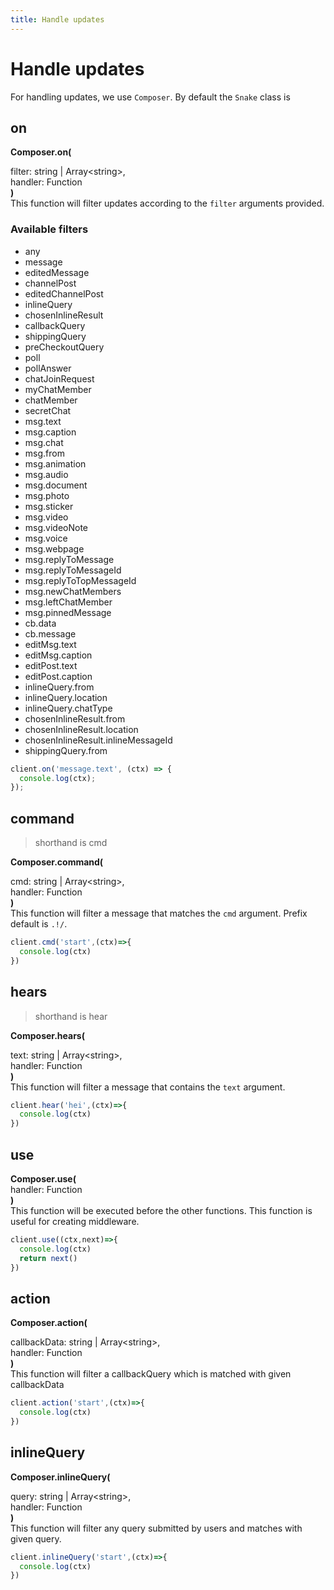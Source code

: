 ```yaml
---
title: Handle updates
---
```


# Handle updates

For handling updates, we use `Composer`. By default the `Snake` class is

## on

**Composer.on(**

<span className="ml-4">filter: <span className="text-green-600 dark:text-green-300">string</span> | <span className="text-yellow-600 dark:text-yellow-300">Array\<<span className="text-green-600 dark:text-green-300">string</span>\></span>,</span>   
<span className="ml-4">handler: <span className="text-purple-600 dark:text-purple-300">Function</span></span>   
**)**  
This function will filter updates according to the `filter` arguments provided.
### Available filters

- any
- message
- editedMessage
- channelPost
- editedChannelPost
- inlineQuery
- chosenInlineResult
- callbackQuery
- shippingQuery
- preCheckoutQuery
- poll
- pollAnswer
- chatJoinRequest
- myChatMember
- chatMember
- secretChat
- msg.text
- msg.caption
- msg.chat
- msg.from
- msg.animation
- msg.audio
- msg.document
- msg.photo
- msg.sticker
- msg.video
- msg.videoNote
- msg.voice
- msg.webpage
- msg.replyToMessage
- msg.replyToMessageId
- msg.replyToTopMessageId
- msg.newChatMembers
- msg.leftChatMember
- msg.pinnedMessage
- cb.data
- cb.message
- editMsg.text
- editMsg.caption
- editPost.text
- editPost.caption
- inlineQuery.from
- inlineQuery.location
- inlineQuery.chatType
- chosenInlineResult.from
- chosenInlineResult.location
- chosenInlineResult.inlineMessageId
- shippingQuery.from

```js
client.on('message.text', (ctx) => {
  console.log(ctx);
});
```

## command

> shorthand is cmd

**Composer.command(**

<span className="ml-4">cmd: <span className="text-green-600 dark:text-green-300">string</span> | <span className="text-yellow-600 dark:text-yellow-300">Array\<<span className="text-green-600 dark:text-green-300">string</span>\></span>,</span>   
<span className="ml-4">handler: <span className="text-purple-600 dark:text-purple-300">Function</span></span>   
**)**  
This function will filter a message that matches the `cmd` argument. Prefix default is `.!/`.
```js
client.cmd('start',(ctx)=>{
  console.log(ctx)
})
```
## hears 
> shorthand is hear

**Composer.hears(**

<span className="ml-4">text: <span className="text-green-600 dark:text-green-300">string</span> | <span className="text-yellow-600 dark:text-yellow-300">Array\<<span className="text-green-600 dark:text-green-300">string</span>\></span>,</span>   
<span className="ml-4">handler: <span className="text-purple-600 dark:text-purple-300">Function</span></span>   
**)**  
This function will filter a message that contains the `text` argument.
```js
client.hear('hei',(ctx)=>{
  console.log(ctx)
})
```
## use 
**Composer.use(**  
<span className="ml-4">handler: <span className="text-purple-600 dark:text-purple-300">Function</span></span>   
**)**  
This function will be executed before the other functions. This function is useful for creating middleware.
```js
client.use((ctx,next)=>{
  console.log(ctx)
  return next()
})
```
## action

**Composer.action(**

<span className="ml-4">callbackData: <span className="text-green-600 dark:text-green-300">string</span> | <span className="text-yellow-600 dark:text-yellow-300">Array\<<span className="text-green-600 dark:text-green-300">string</span>\></span>,</span>   
<span className="ml-4">handler: <span className="text-purple-600 dark:text-purple-300">Function</span></span>   
**)**  
This function will filter a callbackQuery which is matched with given callbackData
```js
client.action('start',(ctx)=>{
  console.log(ctx)
})
```
## inlineQuery

**Composer.inlineQuery(**

<span className="ml-4">query: <span className="text-green-600 dark:text-green-300">string</span> | <span className="text-yellow-600 dark:text-yellow-300">Array\<<span className="text-green-600 dark:text-green-300">string</span>\></span>,</span>   
<span className="ml-4">handler: <span className="text-purple-600 dark:text-purple-300">Function</span></span>   
**)**  
This function will filter any query submitted by users and matches with given query.
```js
client.inlineQuery('start',(ctx)=>{
  console.log(ctx)
})
```
